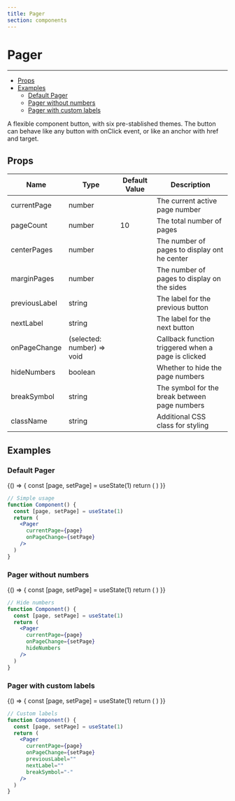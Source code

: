 ```yaml
---
title: Pager
section: components
---
```


# Pager

---

- [Props](#Props)
- [Examples](#Examples)
  - [Default Pager](#Default-Pager)
  - [Pager without numbers](#Pager-without-numbers)
  - [Pager with custom labels](#Pager-with-custom-labels)

A flexible component button, with six pre-stablished themes.
The button can behave like any button with onClick event, or like an anchor with href and target.

## Props

| Name           | Type                       | Default Value | Description                                       |
|----------------|----------------------------|---------------|---------------------------------------------------|
| currentPage    | number                     |               | The current active page number                    |
| pageCount      | number                     | 10            | The total number of pages                         |
| centerPages    | number                     |               | The number of pages to display ont he center      |
| marginPages    | number                     |               | The number of pages to display on the sides       |
| previousLabel  | string                     |               | The label for the previous button                 |
| nextLabel      | string                     |               | The label for the next button                     |
| onPageChange   | (selected: number) => void |               | Callback function triggered when a page is clicked|
| hideNumbers    | boolean                    |               | Whether to hide the page numbers                  |
| breakSymbol    | string                     |               | The symbol for the break between page numbers     |
| className      | string                     |               | Additional CSS class for styling                  |

## Examples

### Default Pager
<Demo title="Pager">
  <Function>
    {() => {
      const [page, setPage] = useState(1)
      return (
        <Pager
          currentPage={page}
          onPageChange={setPage}
        />
      )
    }}
  </Function>
</Demo>

```jsx
// Simple usage
function Component() {
  const [page, setPage] = useState(1)
  return (
    <Pager
      currentPage={page}
      onPageChange={setPage}
    />
  )
}
```

### Pager without numbers
<Demo title="Pager">
  <Function>
    {() => {
      const [page, setPage] = useState(1)
      return (
        <Pager
          currentPage={page}
          onPageChange={setPage}
          hideNumbers
        />
      )
    }}
  </Function>
</Demo>

```jsx
// Hide numbers
function Component() {
  const [page, setPage] = useState(1)
  return (
    <Pager
      currentPage={page}
      onPageChange={setPage}
      hideNumbers
    />
  )
}
```

### Pager with custom labels
<Demo title="Pager">
  <Function>
    {() => {
      const [page, setPage] = useState(1)
      return (
        <Pager
          currentPage={page}
          onPageChange={setPage}
          previousLabel=""
          nextLabel=""
          breakSymbol="-"
        />
      )
    }}
  </Function>
</Demo>

```jsx
// Custom labels
function Component() {
  const [page, setPage] = useState(1)
  return (
    <Pager
      currentPage={page}
      onPageChange={setPage}
      previousLabel=""
      nextLabel=""
      breakSymbol="-"
    />
  )
}
```
